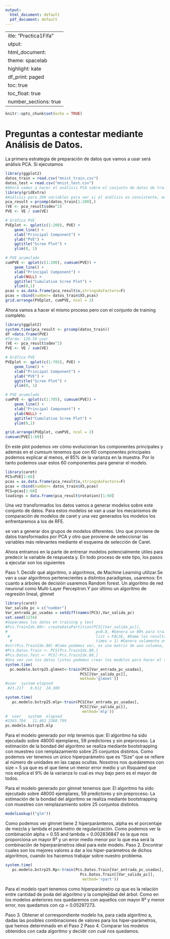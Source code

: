 ```yaml
---
output:
  html_document: default
  pdf_document: default
---
```

 ---
title: "Practica1Fifa"
output:
  html_document:
    theme: spacelab
    highlight: kate
    df_print: paged
    toc: true
    toc_float: true
    number_sections: true
---

```r
knitr::opts_chunk$set(echo = TRUE)
```

# Preguntas a contestar mediante Análisis de Datos.

La primera estrategia de preparación de datos que vamos a usar será análisis PCA.
Si ejecutamos
```r
library(ggplot2)
datos_train = read.csv("mnist_train.csv")
datos_test = read.csv("mnist_test.csv")
#Ahora vamos a hacer el análisis PCA sobre el conjunto de datos de training.
library(gridExtra)
#Análisis para 200 variables para ver si el análisis es consistente, en caso de que si lo hacemos para todas.
pca_result = prcomp(datos_train[1:200],)
(VE <- pca_result$sdev^2)
PVE <- VE / sum(VE)

# Gráfico PVE
PVEplot <- qplot(c(1:200), PVE) + 
    geom_line() + 
    xlab("Principal Component") + 
    ylab("PVE") +
    ggtitle("Scree Plot") +
    ylim(0, 1)

# PVE acumulado
cumPVE <- qplot(c(1:200), cumsum(PVE)) + 
    geom_line() + 
    xlab("Principal Component") + 
    ylab(NULL) +
    ggtitle("Cumulative Scree Plot") +
    ylim(0,1)
pcas = as.data.frame(pca_result$x,stringsAsFactors=F)
pcas = cbind(number= datos_train$X5,pcas)
grid.arrange(PVEplot, cumPVE, ncol = 2)
```
Ahora vamos a hacer el mismo proceso pero con el conjunto de training completo.
```r
library(ggplot2)
system.time(pca_result <- prcomp(datos_train))
df =data.frame(PVE)
#Tarda: 128.59 user
(VE <- pca_result$sdev^2)
PVE <- VE / sum(VE)

# Gráfico PVE
PVEplot <- qplot(c(1:785), PVE) + 
    geom_line() + 
    xlab("Principal Component") + 
    ylab("PVE") +
    ggtitle("Scree Plot") +
    ylim(0, 1)

# PVE acumulado
cumPVE <- qplot(c(1:785), cumsum(PVE)) + 
    geom_line() + 
    xlab("Principal Component") + 
    ylab(NULL) +
    ggtitle("Cumulative Scree Plot") +
    ylim(0,1)

grid.arrange(PVEplot, cumPVE, ncol = 2)
cumsum(PVE[1:60])
```
En este plot podemos ver cómo evolucionan los componentes principales y además en el cumsum tenemos que con 60 componentes principales podemos explicar al menos, el 85% de la varianza en la muestra. Por lo tanto podemos usar estos 60 componentes para generar el modelo.
```r
library(caret)
PCS=PVE[1:60]
pcas = as.data.frame(pca_result$x,stringsAsFactors=F)
pcas = cbind(number= datos_train$X5,pcas)
PCS=pcas[1:60]
loadings = data.frame(pca_result$rotation)[1:60]
```
Una vez transformados los datos vamos a generar modelos sobre este conjunto de datos. Para estos modelos se van a usar los mecanismos de comparación de modelos de caret y una vez generados los modelos los enfrentaremos a los de RFE.

 se van a generar dos grupos de modelos diferentes. Uno que proviene de datos transformados por PCA y otro que proviene de seleccionar las variables más relevantes mediante el esquema de selección de Caret.
 
 

Ahora entramos en la parte de entrenar modelos potencialmente útiles para predecir la variable de respuesta y. En todo proceso de este tipo, los pasos a ejecutar son los siguientes

Paso 1. Decidir qué algoritmo, o algoritmos, de Machine Learning utilizar.Se van a usar algoritmos pertenecientes a distintos paradigmas, usaremos: En cuanto a árboles de decisión usaremos Random forest. Un algoritmo de red neuronal como Multi-Layer Perceptron.Y por último un algoritmo de regresión lineal, glmnet

```r
library(caret)
Var_salida_pc = c("number")
Var_entrada_pc_usadas = setdiff(names(PCS),Var_salida_pc)
set.seed(1234)
#Separamos los datos en training y test
#Pcs.TrainIdx.80<- createDataPartition(PCS[[Var_salida_pc]],
#                                       p=0.8, #Genera un 80% para train, 20% para test
 #                                      list = FALSE, #Dame los resultados en una matriz
  #                                     times = 1) #Genera solamente una partición 80/20
#str(Pcs.TrainIdx.80) #Como podemos ver, es una matriz de una columna, con 615 ejemplares
#Pcs.Datos.Train <- PCS[Pcs.TrainIdx.80,]
#Pcs.Datos.Test <- PCS[-Pcs.TrainIdx.80,]
#Una vez con los datos listos podemos crear los modelos para hacer el training
system.time(
  pc.modelo.bstrp25.glmnet<-train(PCS[Var_entrada_pc_usadas],
                                 PCS[[Var_salida_pc]], 
                                 method='glmnet'))
#user  system elapsed 
 #23.217   0.912  24.389 

system.time(
   pc.modelo.bstrp25.mlp<-train(PCS[Var_entrada_pc_usadas],
                                 PCS[[Var_salida_pc]], 
                                  method='mlp'))
#  user   system  elapsed 
#2363.704   11.463 2388.799 
pc.modelo.bstrp25.mlp
```
Para el modelo generado por mlp tenemos que: El algoritmo ha sido ejecutado sobre 48000 ejemplares, 59 predictores y sin preproceso. La estimación de la bondad del algoritmo se realiza mediante bootstrapping con muestreo con remplazamiento sobre 25 conjuntos distintos. Como podemos ver tenemos un único hiperparámetro que es "Size" que se refiere al número de unidades en las capas ocultas.
Nosotros nos quedaremos con size = 5 ya que es el que tiene un menor error medio y un Rsquared que nos explica el 9% de la varianza lo cual es muy bajo pero es el mayor de todos.

Para el modelo generado por glmnet tenemos que: El algoritmo ha sido ejecutado sobre 48000 ejemplares, 59 predictores y sin preproceso. La estimación de la bondad del algoritmo se realiza mediante bootstrapping con muestreo con remplazamiento sobre 25 conjuntos distintos.
```R
modelLookup(("glm"))
```
Como podemos ver glmnet tiene 2 hiperparámteros, alpha es el porcentaje de mezcla y lambda el parámetro de regularización. Como podemos ver la combinación  alpha = 0.55 and lambda = 0.002836847 es la que nos proporciona un mayor R²  y un error medio menor por lo que esa será la combinación de hiperparámetros ideal para este modelo.
Paso 2. Encontrar cuales son los mejores valores a dar a los hiper-parámetros de dichos algoritmos, cuando los hacemos trabajar sobre nuestro problema.
```R

system.time(
   pc.modelo.bstrp25.Rp<-train(Pcs.Datos.Train[Var_entrada_pc_usadas],
                                 Pcs.Datos.Train[[Var_salida_pc]], 
                                  method='rpart'))
```
Para el modelo rpart tenemos como hiperparámetro cp que es la relación entre cantidad de poda del algoritmo y la complejidad del árbol. Como en los modelos anteriores nos quedaremos con aquellos con mayor R² y menor error, nos quedamos con cp = 0.05297273.

Paso 3. Obtener el correspondiente modelo ha, para cada algoritmo a, dadas las posibles combinaciones de valores para los hiper-parámetros, que hemos determinado en el Paso 2
Paso 4. Comparar los modelos obtenidos con cada algoritmo y decidir con cual nos quedamos.
